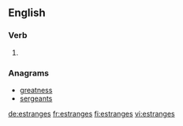 ==English==

===Verb===
{{head|en|verb form}}

# {{en-third-person singular of|estrange}}

===Anagrams===
* [[greatness#English|greatness]]
* [[sergeants#English|sergeants]]

[[de:estranges]]
[[fr:estranges]]
[[fi:estranges]]
[[vi:estranges]]